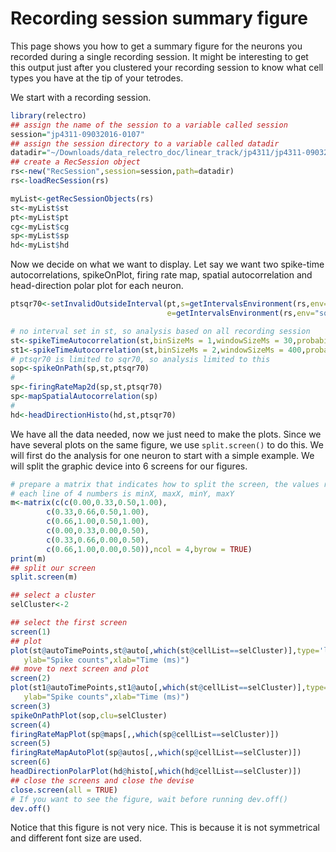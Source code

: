 # Recording session summary figure

This page shows you how to get a summary figure for the neurons you recorded during a single recording session.
It might be interesting to get this output just after you clustered your recording session to know what cell types you have at the tip of your tetrodes.


We start with a recording session.
```R
library(relectro)
## assign the name of the session to a variable called session
session="jp4311-09032016-0107"
## assign the session directory to a variable called datadir
datadir="~/Downloads/data_relectro_doc/linear_track/jp4311/jp4311-09032016-0107/"
## create a RecSession object
rs<-new("RecSession",session=session,path=datadir)
rs<-loadRecSession(rs)

myList<-getRecSessionObjects(rs)
st<-myList$st
pt<-myList$pt
cg<-myList$cg
sp<-myList$sp
hd<-myList$hd
```

Now we decide on what we want to display.
Let say we want two spike-time autocorrelations, spikeOnPlot, firing rate map, spatial autocorrelation and head-direction polar plot for each neuron.
```R
ptsqr70<-setInvalidOutsideInterval(pt,s=getIntervalsEnvironment(rs,env="sqr70")[,1],
                                   e=getIntervalsEnvironment(rs,env="sqr70")[,2])

# no interval set in st, so analysis based on all recording session
st<-spikeTimeAutocorrelation(st,binSizeMs = 1,windowSizeMs = 30,probability = FALSE)
st1<-spikeTimeAutocorrelation(st,binSizeMs = 2,windowSizeMs = 400,probability = FALSE)
# ptsqr70 is limited to sqr70, so analysis limited to this
sop<-spikeOnPath(sp,st,ptsqr70)
#
sp<-firingRateMap2d(sp,st,ptsqr70)
sp<-mapSpatialAutocorrelation(sp)
#
hd<-headDirectionHisto(hd,st,ptsqr70)
```

We have all the data needed, now we just need to make the plots.
Since we have several plots on the same figure, we use `split.screen()` to do this. 
We will first do the analysis for one neuron to start with a simple example.
We will split the graphic device into 6 screens for our figures.

```R
# prepare a matrix that indicates how to split the screen, the values range from 0 to 1
# each line of 4 numbers is minX, maxX, minY, maxY
m<-matrix(c(c(0.00,0.33,0.50,1.00),
        c(0.33,0.66,0.50,1.00),
        c(0.66,1.00,0.50,1.00),
        c(0.00,0.33,0.00,0.50),
        c(0.33,0.66,0.00,0.50),
        c(0.66,1.00,0.00,0.50)),ncol = 4,byrow = TRUE)
print(m)
## split our screen 
split.screen(m)

## select a cluster
selCluster<-2

## select the first screen
screen(1)
## plot
plot(st@autoTimePoints,st@auto[,which(st@cellList==selCluster)],type='l',
   ylab="Spike counts",xlab="Time (ms)")
## move to next screen and plot
screen(2)
plot(st1@autoTimePoints,st1@auto[,which(st@cellList==selCluster)],type='l',
   ylab="Spike counts",xlab="Time (ms)")
screen(3)
spikeOnPathPlot(sop,clu=selCluster)
screen(4)
firingRateMapPlot(sp@maps[,,which(sp@cellList==selCluster)])
screen(5)
firingRateMapAutoPlot(sp@autos[,,which(sp@cellList==selCluster)])
screen(6)
headDirectionPolarPlot(hd@histo[,which(hd@cellList==selCluster)])
## close the screens and close the devise
close.screen(all = TRUE)
# If you want to see the figure, wait before running dev.off()
dev.off()
```

Notice that this figure is not very nice. 
This is because it is not symmetrical and different font size are used.

